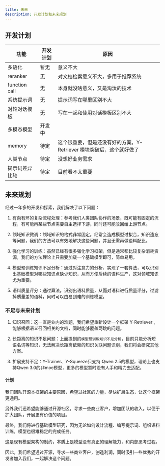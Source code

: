 ```yaml
---
title: 未来
description: 开发计划和未来规划
---
```

## 开发计划
| 功能                 | 开发计划 | 原因 |
|----------------------|----------|------|
| 多语化               | 暂无     |  意义不大 |
| reranker             | 无       | 对文档检索意义不大，多用于推荐系统 |
| function call        | 无       | 本身就没啥意义，又是淘汰的技术 |
| 系统提示词           | 无       | 提示词写在哪里区别不大 |
| 对轮对话模板           | 无       | 写在一起和使用对话模板区别不大|
| 多模态模型           | 开发中   |      |
| memory               | 待定     | 这个很重要，但是还没有好的方案，Y-Retriever 模块突破后，这个就好做了|
| 人类节点               | 待定     | 没想好业务需求 |
| 提示词差异比较               | 待定     | 目前看不太重要 |

## 未来规划
经过一年多的开发和探索，我们解决了以下问题：

1. 有向有环的复杂流程处理：参考我们人类团队协作的场景，既可能有固定的流程，有可能再某些节点需要自主选择下游，同时还可能驳回给上游节点。

2. 领域知识微调：领域知识的格式非常固定，经常会造成模型过拟合，知识遗忘等问题，我们的方法可以有效地解决这些问题，并且无需再做语料配比。

3. 强化学习的训练：虽然已经有很多强化学习框架，但是通常都比较复杂消耗资源，我们的方法理论上只需要加载一个基础模型即可，简单易用。

4. 模型预训练知识不足分析：通过对注意力的分析，实现了一套算法，可以识别出基础模型对哪些知识点缺少知识，从而方便后续的语料生产，这对领域知识尤为重要。

5. 语料质量评分：通过算法，识别出语料质量，从而对语料进行质量评分，过滤掉质量差的语料，同时可以由易到难的训练模型。

### 不足与未来计划

1. 知识召回：这一直是业内的难题，我们希望重新设计一个框架 Y-Retriever ，能够根据语义召回相关的文档，同时能够覆盖两跳的问题。

2. 长距离的知识不足问题：上面提到的`模型预训练知识不足分析`，目前只能分析短语名词等知识，无法解决长距离依赖的知识关联问题识别，我们将会研究其他方案。

3. 扩展支持不足：Y-Trainer、Y-Squeeze只支持 Qwen 2.5的模型，理论上也支持Qwen 3.0的非moe模型，更多的模型暂时没有人手和精力去适配。

#### 计划

我们团队开源本框架的主要原因，希望过社区的力量，尽快扩展生态，让这个框架更通用。

另外我们还希望能够通过开源社区，寻求一些商业客户，增加团队的收入，以便于扩大团队，开展更有价值的项目。

最终，我们将进行基础模型研究，因为无论如何设计流程、编写提示词、组织语料训练，模型也很难稳定的完成任务。

这是现有模型架构的制约，本质上是模型没有真正的理解能力，和内部思考过程。

因此，我们希望通过开源，寻求一些商业客户，创造利润，同时吸引一些优秀的开发者加入我们，一起解决这个问题。